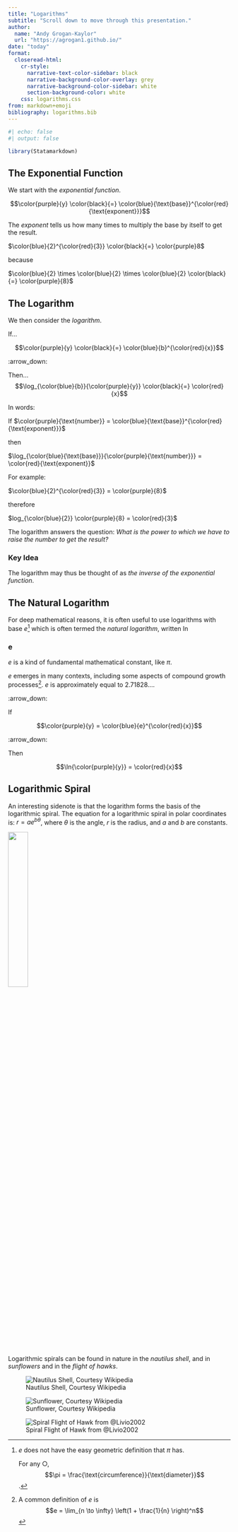 ```yaml
---
title: "Logarithms"
subtitle: "Scroll down to move through this presentation."
author: 
  name: "Andy Grogan-Kaylor" 
  url: "https://agrogan1.github.io/"
date: "today"
format:
  closeread-html:
    cr-style:
      narrative-text-color-sidebar: black
      narrative-background-color-overlay: grey
      narrative-background-color-sidebar: white
      section-background-color: white
    css: logarithms.css
from: markdown+emoji
bibliography: logarithms.bib
---
```


```r
#| echo: false
#| output: false

library(Statamarkdown)

```

:::{.cr-section}
:::{focus-on="cr-exponential"}
## The Exponential Function

We start with the *exponential function*.
:::

:::{#cr-exponential .scale-to-fill}
$$\color{purple}{y} \color{black}{=} \color{blue}{\text{base}}^{\color{red}{\text{exponent}}}$$
:::

:::{focus-on="cr-exponential-definition"}
The *exponent* tells us how many times to multiply the base by itself to get the result. 
:::

:::{#cr-exponential-definition .scale-to-fill}
$\color{blue}{2}^{\color{red}{3}} \color{black}{=} \color{purple}8$ 

because 

$\color{blue}{2} \times \color{blue}{2} \times \color{blue}{2} \color{black}{=} \color{purple}{8}$
:::

:::{focus-on="cr-logarithm-if"}
## The Logarithm

We then consider the *logarithm*. 
:::

:::{#cr-logarithm-if .scale-to-fill}
If... 

$$\color{purple}{y} \color{black}{=} \color{blue}{b}^{\color{red}{x}}$$
:::

:::{focus-on="cr-logarithm-then"}
:arrow_down:
:::

:::{#cr-logarithm-then .scale-to-fill}
Then... $$\log_{\color{blue}{b}}{\color{purple}{y}} \color{black}{=} \color{red}{x}$$
:::

:::{focus-on="cr-logarithm-words"}
In words:
:::

:::{#cr-logarithm-words .scale-to-fill}
If $\color{purple}{\text{number}} = \color{blue}{\text{base}}^{\color{red}{\text{exponent}}}$ 

then 

$\log_{\color{blue}{\text{base}}}{\color{purple}{\text{number}}} = \color{red}{\text{exponent}}$ 
:::

:::{focus-on="cr-logarithm-example"}
For example: 
:::

:::{#cr-logarithm-example .scale-to-fill}
$\color{blue}{2}^{\color{red}{3}} = \color{purple}{8}$

therefore 

$log_{\color{blue}{2}} \color{purple}{8} = \color{red}{3}$
:::

:::{focus-on="cr-logarithm-question"}
The logarithm answers the question: *What is the power to which we have to raise the number to get the result?* 
:::

:::{#cr-logarithm-question .scale-to-fill}
::: {.callout-tip}
### Key Idea
The logarithm may thus be thought of as *the inverse of the exponential function*. 
:::
:::

:::{focus-on="cr-e-definition"}
## The Natural Logarithm

For deep mathematical reasons, it is often useful to use logarithms with base $e$[^pi] which is often termed the *natural logarithm*, written $\ln$
:::

:::{#cr-e-definition .scale-to-fill}
::: {.callout-tip}
### e

$e$ is a kind of fundamental mathematical constant, like $\pi$. 
:::
:::
 
[^pi]: $e$ does not have the easy geometric definition that $\pi$ has. <p> For any $\bigcirc$, $$\pi = \frac{\text{circumference}}{\text{diameter}}$$.

$e$ emerges in many contexts, including some aspects of compound growth processes[^e]. $e$ is approximately equal to 2.71828....

[^e]: A common definition of $e$ is $$e = \lim_{n \to \infty} \left(1 + \frac{1}{n} \right)^n$$

:::{focus-on="cr-ln-definition-if"}
:arrow_down:
:::

:::{#cr-ln-definition-if .scale-to-fill}
If 

$$\color{purple}{y} = \color{blue}{e}^{\color{red}{x}}$$ 
:::

:::{focus-on="cr-ln-definition-then"}
:arrow_down:
:::

:::{#cr-ln-definition-then .scale-to-fill}
Then 

$$\ln{\color{purple}{y}} = \color{red}{x}$$
:::

:::{focus-on="cr-logarithmic-spiral"}
## Logarithmic Spiral

An interesting sidenote is that the logarithm forms the basis of the logarithmic spiral. The equation for a logarithmic spiral in polar coordinates is: $r = ae^{b \theta}$, where $\theta$ is the angle, $r$ is the radius, and $a$ and $b$ are constants. 
:::

:::{#cr-logarithmic-spiral .scale-to-fill}
::: {layout-ncol=1}
![](desmos-graph.png){width=30%}
:::
:::

:::{focus-on="cr-logarithmic-spiral-2"}
Logarithmic spirals can be found in nature in the *nautilus shell*, and in *sunflowers* and in the *flight of hawks*.
:::

:::{#cr-logarithmic-spiral-2 .scale-to-fill}
::: {layout-ncol=3}
![Nautilus Shell, Courtesy Wikipedia](NautilusCutawayLogarithmicSpiral.jpg)

![Sunflower, Courtesy Wikipedia](Sunflower_sky_backdrop.jpg)

![Spiral Flight of Hawk from @Livio2002](hawk.png)
:::
:::

:::

